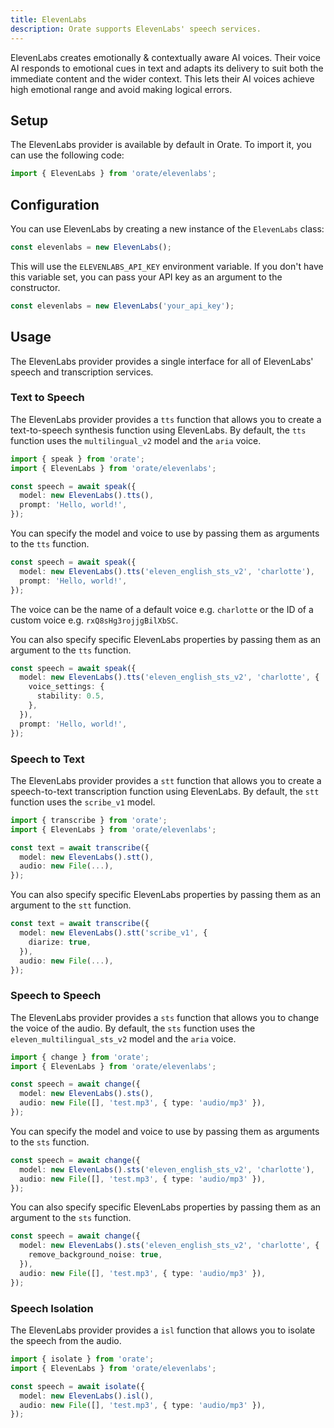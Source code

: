 ```yaml
---
title: ElevenLabs
description: Orate supports ElevenLabs' speech services.
---
```



ElevenLabs creates emotionally & contextually aware AI voices. Their voice AI responds to emotional cues in text and adapts its delivery to suit both the immediate content and the wider context. This lets their AI voices achieve high emotional range and avoid making logical errors.

## Setup

The ElevenLabs provider is available by default in Orate. To import it, you can use the following code:

```ts
import { ElevenLabs } from 'orate/elevenlabs';
```

## Configuration

You can use ElevenLabs by creating a new instance of the `ElevenLabs` class:

```ts
const elevenlabs = new ElevenLabs();
```

This will use the `ELEVENLABS_API_KEY` environment variable. If you don't have this variable set, you can pass your API key as an argument to the constructor.

```ts
const elevenlabs = new ElevenLabs('your_api_key');
```

## Usage

The ElevenLabs provider provides a single interface for all of ElevenLabs' speech and transcription services.

### Text to Speech

The ElevenLabs provider provides a `tts` function that allows you to create a text-to-speech synthesis function using ElevenLabs. By default, the `tts` function uses the `multilingual_v2` model and the `aria` voice.

```ts
import { speak } from 'orate';
import { ElevenLabs } from 'orate/elevenlabs';

const speech = await speak({
  model: new ElevenLabs().tts(),
  prompt: 'Hello, world!',
});
```

You can specify the model and voice to use by passing them as arguments to the `tts` function.

```ts
const speech = await speak({
  model: new ElevenLabs().tts('eleven_english_sts_v2', 'charlotte'),
  prompt: 'Hello, world!',
});
```

The voice can be the name of a default voice e.g. `charlotte` or the ID of a custom voice e.g. `rxQ8sHg3rojjgBilXbSC`.

You can also specify specific ElevenLabs properties by passing them as an argument to the `tts` function.

```ts
const speech = await speak({
  model: new ElevenLabs().tts('eleven_english_sts_v2', 'charlotte', {
    voice_settings: {
      stability: 0.5,
    },
  }),
  prompt: 'Hello, world!',
});
```

### Speech to Text

The ElevenLabs provider provides a `stt` function that allows you to create a speech-to-text transcription function using ElevenLabs. By default, the `stt` function uses the `scribe_v1` model.

```ts
import { transcribe } from 'orate';
import { ElevenLabs } from 'orate/elevenlabs';

const text = await transcribe({
  model: new ElevenLabs().stt(),
  audio: new File(...),
});
```

You can also specify specific ElevenLabs properties by passing them as an argument to the `stt` function.

```ts
const text = await transcribe({
  model: new ElevenLabs().stt('scribe_v1', {
    diarize: true,
  }),
  audio: new File(...),
});
```

### Speech to Speech

The ElevenLabs provider provides a `sts` function that allows you to change the voice of the audio. By default, the `sts` function uses the `eleven_multilingual_sts_v2` model and the `aria` voice.

```ts
import { change } from 'orate';
import { ElevenLabs } from 'orate/elevenlabs';

const speech = await change({
  model: new ElevenLabs().sts(),
  audio: new File([], 'test.mp3', { type: 'audio/mp3' }),
});
```

You can specify the model and voice to use by passing them as arguments to the `sts` function.

```ts
const speech = await change({
  model: new ElevenLabs().sts('eleven_english_sts_v2', 'charlotte'),
  audio: new File([], 'test.mp3', { type: 'audio/mp3' }),
});
```

You can also specify specific ElevenLabs properties by passing them as an argument to the `sts` function.

```ts
const speech = await change({
  model: new ElevenLabs().sts('eleven_english_sts_v2', 'charlotte', {
    remove_background_noise: true,
  }),
  audio: new File([], 'test.mp3', { type: 'audio/mp3' }),
});
```

### Speech Isolation

The ElevenLabs provider provides a `isl` function that allows you to isolate the speech from the audio.

```ts
import { isolate } from 'orate';
import { ElevenLabs } from 'orate/elevenlabs';

const speech = await isolate({
  model: new ElevenLabs().isl(),
  audio: new File([], 'test.mp3', { type: 'audio/mp3' }),
});
```
